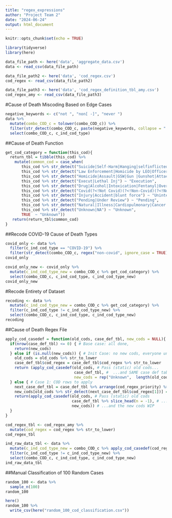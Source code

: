 ```yaml
---
title: "regex_expressions"
author: "Project Team 2"
date: "2024-06-24"
output: html_document
---
```


```r
knitr::opts_chunk$set(echo = TRUE)

library(tidyverse) 
library(here) 

data_file_path <- here('data', 'aggregate_data.csv')
data <- read_csv(data_file_path)

data_file_path2 <- here('data', 'cod_regex.csv') 
cod_regex <- read_csv(data_file_path2) 

data_file_path3 <- here('data', 'cod_regex_definition_tbl_amy.csv') 
cod_regex_amy <- read_csv(data_file_path3) 
```

#Cause of Death Miscoding Based on Edge Cases 
```r
negative_keywords <- c("not ", "non[ -]", "never ") 
data %>% 
  mutate(combo_COD_c = tolower(combo_COD_c)) %>% 
  filter(str_detect(combo_COD_c, paste(negative_keywords, collapse = "|"))) %>% 
  select(combo_COD_c, c_ind_cod_type)
```


##Cause of Death Function 
```r
get_cod_category = function(this_cod){
  return_tbl = tibble(this_cod) %>%
    mutate(common_cod = case_when(
       this_cod %>% str_detect("Suicide|Self-Harm|Hanging|selfinflicted|self inflicted") ~ "Suicide",
       this_cod %>% str_detect("Law Enforcement|Homicide by LEO|Officer Involved Shoot|Correctional Officer|Use Of Force|lethal force") ~ "Homicide by LEO",
       this_cod %>% str_detect("Homicide|Assault|GSW|Gun |Gunshot|Attack(?<!heart attack)(?<!Asthma Attack)|Multiple Puncture|Stab|Strang|Altercat|Murder|Fight|blunt force trauma") ~ "Homicide",
       this_cod %>% str_detect("Execut|Lethal Inj") ~ "Execution",
       this_cod %>% str_detect("Drug|Alcohol|Intoxication|Fentanyl|Overdose|Cocaine|Opiate|Opioid|Heroin|Substance|morphine") ~ "Drug / Alcohol", 
       this_cod %>% str_detect("Covid(?<!Not Covid)(?<!Non-Covid)(?<!Not related to)|Coronav|Ncov") ~ "COVID-19", 
       this_cod %>% str_detect("Injury|Accident|blunt force") ~ "Unintentional non-Drug Injury",
       this_cod %>% str_detect("Pending|Under Review") ~ "Pending",
       this_cod %>% str_detect("Natural|Illness|Cardiopulmonary|Cancer|Aids|Cardiac|Foul Play Not|heart attack|Stroke") ~ "Natural",
       this_cod %>% str_detect("Unknown|NA") ~ "Unknown",
       TRUE  ~ "Unknown")) 
   return(return_tbl$common_cod)
}
```

##Recode COVID-19 Cause of Death Types 
```r
covid_only <- data %>% 
  filter(c_ind_cod_type == "COVID-19") %>% 
  filter(str_detect(combo_COD_c, regex("non-covid", ignore_case = TRUE)))
covid_only

covid_only_new <- covid_only %>% 
  mutate(c_ind_cod_type_new = combo_COD_c %>% get_cod_category) %>% 
  select(combo_COD_c, c_ind_cod_type, c_ind_cod_type_new) 
covid_only_new
```

#Recode Entirety of Dataset 
```r
recoding <- data %>% 
  mutate(c_ind_cod_type_new = combo_COD_c %>% get_cod_category) %>% 
  filter(c_ind_cod_type != c_ind_cod_type_new) %>% 
  select(combo_COD_c, c_ind_cod_type, c_ind_cod_type_new)
recoding 
```

##Cause of Death Regex File 
```r
apply_cod_casedef = function(old_cods, case_def_tbl, new_cods = NULL){
  if(nrow(case_def_tbl) <= 0) { # Base case: all done, 
    return(new_cods)
  } else if (is.null(new_cods)) { # Init Case: no new cods, everyone unknown
    old_cods = old_cods %>% str_to_lower
    case_def_tbl$cod_regex = case_def_tbl$cod_regex %>% str_to_lower
    return (apply_cod_casedef(old_cods, # Pass (static) old cods...
                              case_def_tbl, #  ...and SAME case def table...
                              new_cods = rep("Unknown",  length(old_cods)))) # ... and blank new cods
  } else { # Case 1: COD rows to apply
    next_case_def_tbl = case_def_tbl %>% arrange(cod_regex_priority) %>% slice_tail(n=1)
    new_cods[old_cods %>% str_detect(next_case_def_tbl$cod_regex[1])] = next_case_def_tbl$cod_category[1]
    return(apply_cod_casedef(old_cods, # Pass (static) old cods
                             case_def_tbl %>% slice_head(n = -1), # ...and case def table minus row we used...
                             new_cods)) # ...and the new cods WIP
  }
}
```

```r
cod_regex_tbl <- cod_regex_amy %>% 
  mutate(cod_regex = cod_regex %>% str_to_lower)
cod_regex_tbl

ind_raw_data_tbl <- data %>% 
  mutate(c_ind_cod_type_new = combo_COD_c %>% apply_cod_casedef(cod_regex_tbl)) %>% 
  filter(c_ind_cod_type != c_ind_cod_type_new) %>% 
  select(combo_COD_c, c_ind_cod_type, c_ind_cod_type_new) 
ind_raw_data_tbl
```

##Manual Classification of 100 Random Cases
```r
random_100 <- data %>% 
  sample_n(100) 
random_100
```

```r
here() 
random_100 %>% 
  write_csv(here("random_100_cod_classification.csv")) 
```